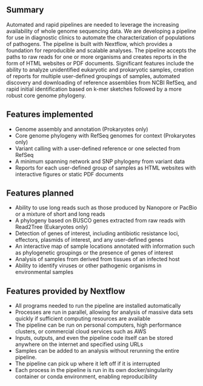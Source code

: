 


## Summary

Automated and rapid pipelines are needed to leverage the increasing availability of whole genome sequencing data.
We are developing a pipeline for use in diagnostic clinics to automate the characterization of populations of pathogens.
The pipeline is built with Nextflow, which provides a foundation for reproducible and scalable analyses.
The pipeline accepts the paths to raw reads for one or more organisms and creates reports in the form of HTML websites or PDF documents.
Significant features include the ability to analyze unidentified eukaryotic and prokaryotic samples, creation of reports for multiple user-defined groupings of samples, automated discovery and downloading of reference assemblies from NCBI RefSeq, and rapid initial identification based on k-mer sketches followed by a more robust core genome phylogeny.

## Features implemented

* Genome assembly and annotation (Prokaryotes only)
* Core genome phylogeny with RefSeq genomes for context (Prokaryotes only)
* Variant calling with a user-defined reference or one selected from RefSeq
* A minimum spanning network and SNP phylogeny from variant data
* Reports for each user-defined group of samples as HTML websites with interactive figures or static PDF documents

## Features planned

* Ability to use long reads such as those produced by Nanopore or PacBio or a mixture of short and long reads
* A phylogeny based on BUSCO genes extracted from raw reads with Read2Tree (Eukaryotes only)
* Detection of genes of interest, including antibiotic resistance loci, effectors, plasmids of interest, and any user-defined genes
* An interactive map of sample locations annotated with information such as phylogenetic groupings or the presence of genes of interest
* Analysis of samples from derived from tissues of an infected host
* Ability to identify viruses or other pathogenic organisms in environmental samples

## Features provided by Nextflow

* All programs needed to run the pipeline are installed automatically
* Processes are run in parallel, allowing for analysis of massive data sets quickly if sufficient computing resources are available
* The pipeline can be run on personal computers, high performance clusters, or commercial cloud services such as AWS
* Inputs, outputs, and even the pipeline code itself can be stored anywhere on the internet and specified using URLs
* Samples can be added to an analysis without rerunning the entire pipeline.
* The pipeline can pick up where it left off if it is interrupted
* Each process in the pipeline is run in its own docker/singularity container or conda environment, enabling reproducibility
